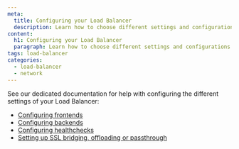 ```yaml
---
meta:
  title: Configuring your Load Balancer
  description: Learn how to choose different settings and configurations for your Load Balancer depending on your needs
content:
  h1: Configuring your Load Balancer
  paragraph: Learn how to choose different settings and configurations for your Load Balancer depending on your needs
tags: load-balancer
categories: 
  - load-balancer
  - network
---
```


See our dedicated documentation for help with configuring the different settings of your Load Balancer:

- [Configuring frontends](/network/load-balancer/reference-content/configuring-frontends/)
- [Configuring backends](/network/load-balancer/reference-content/configuring-backends/)
- [Configuring healthchecks](/network/load-balancer/reference-content/configuring-health-checks/)
- [Setting up SSL bridging, offloading or passthrough](/network/load-balancer/reference-content/ssl-bridging-offloading-passthrough/)
